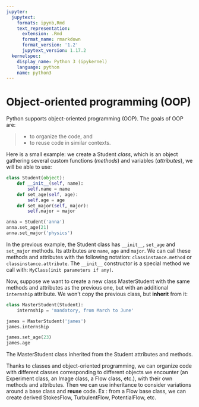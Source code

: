 ```yaml
---
jupyter:
  jupytext:
    formats: ipynb,Rmd
    text_representation:
      extension: .Rmd
      format_name: rmarkdown
      format_version: '1.2'
      jupytext_version: 1.17.2
  kernelspec:
    display_name: Python 3 (ipykernel)
    language: python
    name: python3
---
```


# Object-oriented programming (OOP)

Python supports object-oriented programming (OOP). The goals of OOP are:

> - to organize the code, and
> - to reuse code in similar contexts.

Here is a small example: we create a Student *class*, which is an object
gathering several custom functions (*methods*) and variables (*attributes*),
we will be able to use:

```python
class Student(object):
    def __init__(self, name):
        self.name = name
    def set_age(self, age):
        self.age = age
    def set_major(self, major):
        self.major = major
```

```python
anna = Student('anna')
anna.set_age(21)
anna.set_major('physics')
```

In the previous example, the Student class has `__init__`, `set_age` and
`set_major` methods. Its attributes are `name`, `age` and `major`. We
can call these methods and attributes with the following notation:
`classinstance.method` or `classinstance.attribute`. The `__init__`
constructor is a special method we call with: `MyClass(init parameters if
any)`.

Now, suppose we want to create a new class MasterStudent with the same
methods and attributes as the previous one, but with an additional
`internship` attribute. We won't copy the previous class, but
**inherit** from it:

```python
class MasterStudent(Student):
    internship = 'mandatory, from March to June'
```

```python
james = MasterStudent('james')
james.internship
```

```python
james.set_age(23)
james.age
```

The MasterStudent class inherited from the Student attributes and methods.

Thanks to classes and object-oriented programming, we can organize code
with different classes corresponding to different objects we encounter
(an Experiment class, an Image class, a Flow class, etc.), with their own
methods and attributes. Then we can use inheritance to consider
variations around a base class and **reuse** code. Ex : from a Flow
base class, we can create derived StokesFlow, TurbulentFlow,
PotentialFlow, etc.
